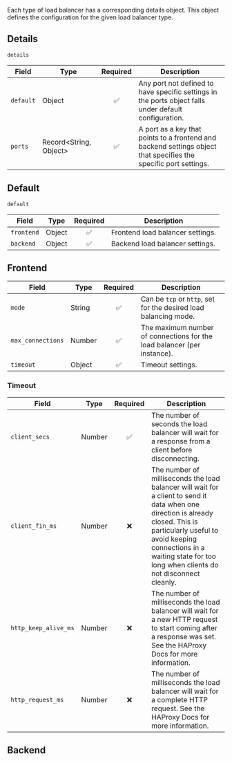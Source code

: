 Each type of load balancer has a corresponding details object. This object defines the configuration for the given load balancer type.

## Details

`details`

| Field     | Type                   | Required | Description                                                                                                      |
| --------- | ---------------------- | :------: | ---------------------------------------------------------------------------------------------------------------- |
| `default` | Object                 |    ✅    | Any port not defined to have specific settings in the ports object falls under default configuration.            |
| `ports`   | Record<String, Object> |    ✅    | A port as a key that points to a frontend and backend settings object that specifies the specific port settings. |

## Default

`default`

| Field      | Type   | Required | Description                      |
| ---------- | ------ | :------: | -------------------------------- |
| `frontend` | Object |    ✅    | Frontend load balancer settings. |
| `backend`  | Object |    ✅    | Backend load balancer settings.  |

## Frontend

| Field             | Type   | Required | Description                                                             |
| ----------------- | ------ | :------: | ----------------------------------------------------------------------- |
| `mode`            | String |    ✅    | Can be `tcp` or `http`, set for the desired load balancing mode.        |
| `max_connections` | Number |    ✅    | The maximum number of connections for the load balancer (per instance). |
| `timeout`         | Object |    ✅    | Timeout settings.                                                       |

### Timeout

| Field                | Type   | Required | Description                                                                                                                                                                                                                                                |
| -------------------- | ------ | :------: | ---------------------------------------------------------------------------------------------------------------------------------------------------------------------------------------------------------------------------------------------------------- |
| `client_secs`        | Number |    ✅    | The number of seconds the load balancer will wait for a response from a client before disconnecting.                                                                                                                                                       |
| `client_fin_ms`      | Number |    ❌    | The number of milliseconds the load balancer will wait for a client to send it data when one direction is already closed. This is particularly useful to avoid keeping connections in a waiting state for too long when clients do not disconnect cleanly. |
| `http_keep_alive_ms` | Number |    ❌    | The number of milliseconds the load balancer will wait for a new HTTP request to start coming after a response was set. See the HAProxy Docs for more information.                                                                                         |
| `http_request_ms`    | Number |    ❌    | The number of milliseconds the load balancer will wait for a complete HTTP request. See the HAProxy Docs for more information.                                                                                                                             |

## Backend
